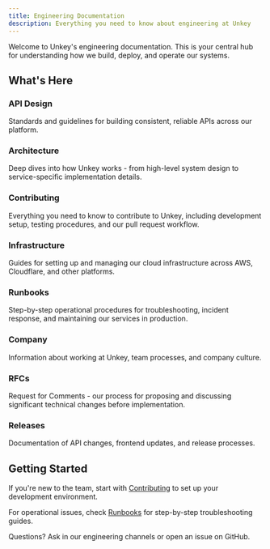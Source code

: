 ```yaml
---
title: Engineering Documentation
description: Everything you need to know about engineering at Unkey
---
```


Welcome to Unkey's engineering documentation. This is your central hub for understanding how we build, deploy, and operate our systems.

## What's Here

### API Design
Standards and guidelines for building consistent, reliable APIs across our platform.

### Architecture
Deep dives into how Unkey works - from high-level system design to service-specific implementation details.

### Contributing
Everything you need to know to contribute to Unkey, including development setup, testing procedures, and our pull request workflow.

### Infrastructure
Guides for setting up and managing our cloud infrastructure across AWS, Cloudflare, and other platforms.

### Runbooks
Step-by-step operational procedures for troubleshooting, incident response, and maintaining our services in production.

### Company
Information about working at Unkey, team processes, and company culture.

### RFCs
Request for Comments - our process for proposing and discussing significant technical changes before implementation.

### Releases
Documentation of API changes, frontend updates, and release processes.

## Getting Started

If you're new to the team, start with [Contributing](/docs/contributing) to set up your development environment.

For operational issues, check [Runbooks](/docs/runbooks) for step-by-step troubleshooting guides.

Questions? Ask in our engineering channels or open an issue on GitHub.
